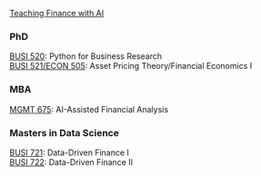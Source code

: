 [Teaching Finance with AI](https://finance-with-ai.org)

### PhD

[BUSI 520](https://busi520.kerryback.com/): Python for Business Research<br>
[BUSI 521/ECON 505](https://busi521.kerryback.com/): Asset Pricing Theory/Financial Economics I 

### MBA

[MGMT 675](https://mgmt675-2025.kerryback.com/): AI-Assisted Financial Analysis<br>

### Masters in Data Science

[BUSI 721](https://busi721-901.kerryback.com/): Data-Driven Finance I<br>
[BUSI 722](https://busi722-901.kerryback.com/): Data-Driven Finance II